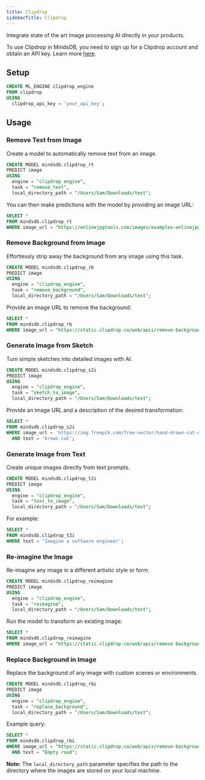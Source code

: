 ```yaml
---
title: Clipdrop
sidebarTitle: Clipdrop
---
```


Integrate state of the art image processing AI directly in your products.

<Info>

To use Clipdrop in MindsDB, you need to sign up for a Clipdrop account and obtain an API key. Learn more [here](https://clipdrop.co/apis).

</Info>

## Setup

```sql
CREATE ML_ENGINE clipdrop_engine
FROM clipdrop
USING
  clipdrop_api_key = 'your_api_key';
```

## Usage

### Remove Text from Image

Create a model to automatically remove text from an image.

```sql
CREATE MODEL mindsdb.clipdrop_rt
PREDICT image
USING
  engine = "clipdrop_engine",
  task = "remove_text",
  local_directory_path = "/Users/Sam/Downloads/test";
```

You can then make predictions with the model by providing an image URL:

```sql
SELECT *
FROM mindsdb.clipdrop_rt
WHERE image_url = "https://onlinejpgtools.com/images/examples-onlinejpgtools/calm-body-of-water-with-quote.jpg";
```

### Remove Background from Image

Effortlessly strip away the background from any image using this task.

```sql
CREATE MODEL mindsdb.clipdrop_rb
PREDICT image
USING
  engine = "clipdrop_engine",
  task = "remove_background",
  local_directory_path = "/Users/Sam/Downloads/test";
```

Provide an image URL to remove the background:

```sql
SELECT *
FROM mindsdb.clipdrop_rb
WHERE image_url = "https://static.clipdrop.co/web/apis/remove-background/input.jpg";
```

### Generate Image from Sketch

Turn simple sketches into detailed images with AI.

```sql
CREATE MODEL mindsdb.clipdrop_s2i
PREDICT image
USING
  engine = "clipdrop_engine",
  task = "sketch_to_image",
  local_directory_path = "/Users/Sam/Downloads/test";
```

Provide an image URL and a description of the desired transformation:

```sql
SELECT *
FROM mindsdb.clipdrop_s2i
WHERE image_url = 'https://img.freepik.com/free-vector/hand-drawn-cat-outline-illustration_23-2149266368.jpg'
  AND text = 'brown cat';
```

### Generate Image from Text

Create unique images directly from text prompts.

```sql
CREATE MODEL mindsdb.clipdrop_t2i
PREDICT image
USING
  engine = "clipdrop_engine",
  task = "text_to_image",
  local_directory_path = "/Users/Sam/Downloads/test";
```

For example:

```sql
SELECT *
FROM mindsdb.clipdrop_t2i
WHERE text = 'Imagine a software engineer';
```

### Re-imagine the Image

Re-imagine any image in a different artistic style or form.

```sql
CREATE MODEL mindsdb.clipdrop_reimagine
PREDICT image
USING
  engine = "clipdrop_engine",
  task = "reimagine",
  local_directory_path = "/Users/Sam/Downloads/test";
```

Run the model to transform an existing image:

```sql
SELECT *
FROM mindsdb.clipdrop_reimagine
WHERE image_url = "https://static.clipdrop.co/web/apis/remove-background/input.jpg";
```

### Replace Background in Image

Replace the background of any image with custom scenes or environments.

```sql
CREATE MODEL mindsdb.clipdrop_rbi
PREDICT image
USING
  engine = "clipdrop_engine",
  task = "replace_background",
  local_directory_path = "/Users/Sam/Downloads/test";
```

Example query:

```sql
SELECT *
FROM mindsdb.clipdrop_rbi
WHERE image_url = "https://static.clipdrop.co/web/apis/remove-background/input.jpg"
  AND text = "Empty road";
```

<Note>

**Note:** The `local_directory_path` parameter specifies the path to the directory where the images are stored on your local machine.



</Note>